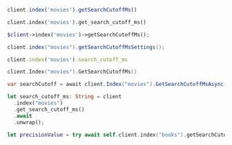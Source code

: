 <CodeGroup>

```javascript JS
client.index('movies').getSearchCutoffMs()
```

```python Python
client.index('movies').get_search_cutoff_ms()
```

```php PHP
$client->index('movies')->getSearchCutoffMs();
```

```java Java
client.index("movies").getSearchCutoffMsSettings();
```

```ruby Ruby
client.index('movies').search_cutoff_ms
```

```go Go
client.Index("movies").GetSearchCutoffMs()
```

```csharp C#
var searchCutoff = await client.Index("movies").GetSearchCutoffMsAsync();
```

```rust Rust
let search_cutoff_ms: String = client
  .index("movies")
  .get_search_cutoff_ms()
  .await
  .unwrap();
```

```swift Swift
let precisionValue = try await self.client.index("books").getSearchCutoffMs()
```
</CodeGroup>